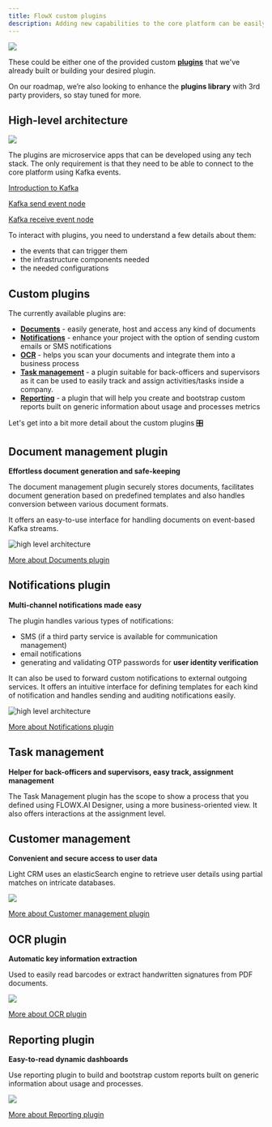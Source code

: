 ```yaml
---
title: FlowX custom plugins
description: Adding new capabilities to the core platform can be easily done by using plugins. FlowX plugins represent already-built functionality that can be added to a FlowX.AI platform deployment.
---
```


![](https://s3.eu-west-1.amazonaws.com/docx.flowx.ai/platform-deep-dive/plugins.diagram.png)

These could be either one of the provided custom [**plugins**](../../terms/flowx-plugins) that we've already built or building your desired plugin.

On our roadmap, we’re also looking to enhance the **plugins library** with 3rd party providers, so stay tuned for more.

## High-level architecture

![](https://s3.eu-west-1.amazonaws.com/docx.flowx.ai/platform-deep-dive/plugins_diagram.png)

The plugins are microservice apps that can be developed using any tech stack. The only requirement is that they need to be able to connect to the core platform using Kafka events.

[Introduction to Kafka](../../platform-overview/frameworks-and-standards/event-driven-architecture-frameworks/intro-to-kafka-concepts.md)

[Kafka send event node](../../building-blocks/node/message-send-received-task-node.md#message-send-task)

[Kafka receive event node](../../building-blocks/node/message-send-received-task-node.md#message-receive-task)

To interact with plugins, you need to understand a few details about them:

* the events that can trigger them
* the infrastructure components needed
* the needed configurations

## Custom plugins

The currently available plugins are:

* [**Documents**](./custom-plugins/documents-plugin/documents-plugin.md) - easily generate, host and access any kind of documents
* [**Notifications**](./custom-plugins/notifications-plugin/notifications-plugin.md) - enhance your project with the option of sending custom emails or SMS notifications
* [**OCR**](./custom-plugins/ocr-plugin.md) - helps you scan your documents and integrate them into a business process
* [**Task management**](./custom-plugins/task-management/task-management.md) - a plugin suitable for back-officers and supervisors as it can be used to easily track and assign activities/tasks inside a company.
* [**Reporting**](./custom-plugins/reporting/reporting.md) - a plugin that will help you create and bootstrap custom reports built on generic information about usage and processes metrics

Let's get into a bit more detail about the custom plugins 🎛️

## Document management plugin

**Effortless document generation and safe-keeping** 

The document management plugin securely stores documents, facilitates document generation based on predefined templates and also handles conversion between various document formats.

It offers an easy-to-use interface for handling documents on event-based Kafka streams.

![high level architecture](https://s3.eu-west-1.amazonaws.com/docx.flowx.ai/platform-deep-dive/document_service_architecture.svg)

[More about Documents plugin](../../plugins/custom-plugins/documents-plugin/documents-plugin.md)

## Notifications plugin

**Multi-channel notifications made easy**

The plugin handles various types of notifications:

* SMS (if a third party service is available for communication management)
* email notifications
* generating and validating OTP passwords for **user identity verification**

It can also be used to forward custom notifications to external outgoing services. It offers an intuitive interface for defining templates for each kind of notification and handles sending and auditing notifications easily.

![high level architecture](https://s3.eu-west-1.amazonaws.com/docx.flowx.ai/platform-deep-dive/custom_plugins_architecture.svg)

[More about Notifications plugin](../../../platform-deep-dive/plugins/custom-plugins/notifications-plugin/notifications-plugin.md)

## Task management

**Helper for back-officers and supervisors, easy track, assignment management**

The Task Management plugin has the scope to show a process that you defined using FLOWX.AI Designer, using a more business-oriented view. It also offers interactions at the assignment level.

## Customer management

**Convenient and secure access to user data** 

Light CRM uses an elasticSearch engine to retrieve user details using partial matches on intricate databases.

![](https://s3.eu-west-1.amazonaws.com/docx.flowx.ai/platform-deep-dive/crm_plugin_archi.svg)

[More about Customer management plugin](./customer-management/customer-management.md)


## OCR plugin

**Automatic key information extraction** 

Used to easily read barcodes or extract handwritten signatures from PDF documents.

![](https://s3.eu-west-1.amazonaws.com/docx.flowx.ai/platform-deep-dive/ocr_plugin_archi.svg)

[More about OCR plugin](../custom-plugins/ocr-plugin.md)

## Reporting plugin

**Easy-to-read dynamic dashboards**

Use reporting plugin to build and bootstrap custom reports built on generic information about usage and processes.

![](https://s3.eu-west-1.amazonaws.com/docx.flowx.ai/platform-deep-dive/reporting_diag.png)

[More about Reporting plugin](../custom-plugins/reporting)


